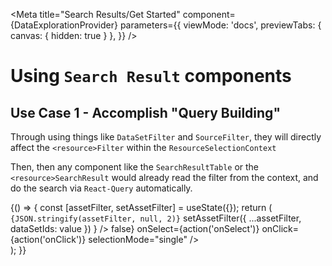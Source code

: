 
<Meta
  title="Search Results/Get Started"
  component={DataExplorationProvider}
  parameters={{
    viewMode: 'docs',
    previewTabs: { canvas: { hidden: true } },
  }}
/>

# Using `Search Result` components

## Use Case 1 - Accomplish "Query Building"

Through using things like `DataSetFilter` and `SourceFilter`, they will directly affect the `<resource>Filter` within the `ResourceSelectionContext`

Then, then any component like the `SearchResultTable` or the `<resource>SearchResult` would already read the filter from the context, and do the search via `React-Query` automatically.

<Canvas>
  <Story name="QueryBuilder">
    {() => {
      const [assetFilter, setAssetFilter] = useState({});
      return (
        <div style={{ height: 400 }}>
          <code>{JSON.stringify(assetFilter, null, 2)}</code>
          <DataSetFilter
            resourceType="asset"
            value={assetFilter.dataSetIds}
            setValue={value =>
              setAssetFilter({ ...assetFilter, dataSetIds: value })
            }
          />
          <AssetSearchResults
            filter={assetFilter}
            isSelected={() => false}
            onSelect={action('onSelect')}
            onClick={action('onClick')}
            selectionMode="single"
          />
        </div>
      );
    }}
  </Story>
</Canvas>
